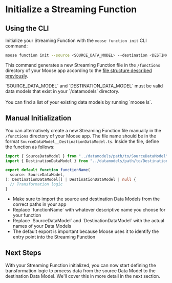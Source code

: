 
# Initialize a Streaming Function

## Using the CLI

Initialize your Streaming Function with the `moose function init` CLI command:

```bash filename="Terminal" copy
moose function init --source <SOURCE_DATA_MODEL> --destination <DESTINATION_DATA_MODEL>
```

This command generates a new Streaming Function file in the `/functions` directory of your Moose app according to the [file structure described previously](../process-data).

<Callout type="warning" title="Make Sure the Data Models Exist">
  `SOURCE_DATA_MODEL` and `DESTINATION_DATA_MODEL` must be valid data models
  that exist in your `/datamodels` directory. <br />
  <br /> You can find a list of your existing data models by running `moose ls`.
</Callout>

## Manual Initialization

You can alternatively create a new Streaming Function file manually in the `/functions` directory of your Moose app. The file name should be in the format `SourceDataModel__DestinationDataModel.ts`.
Inside the file, define the function as follows:

```ts filename="/functions/SourceDataModel__DestinationDataModel.ts" copy
import { SourceDataModel } from "../datamodels/path/to/SourceDataModel";
import { DestinationDataModel } from "../datamodels/path/to/DestinationDataModel";

export default function functionName(
  source: SourceDataModel,
): DestinationDataModel[] | DestinationDataModel | null {
  // Transformation logic
}
```

<Callout type="info" title="Streaming Function Tips">
  <ul>
    <li>
      Make sure to import the source and destination Data Models from the
      correct paths in your app
    </li>
    <li>
      Replace `functionName` with whatever descriptive name you choose for your
      function
    </li>
    <li>
      Replace `SourceDataModel` and `DestinationDataModel` with the actual names
      of your Data Models
    </li>
    <li>
      The default export is important because Moose uses it to identify the
      entry point into the Streaming Function
    </li>
  </ul>
</Callout>

## Next Steps

With your Streaming Function initialized, you can now start defining the transformation logic to process data from the source Data Model to the destination Data Model. We'll cover this in more detail in the next section.
